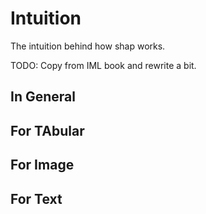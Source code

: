 # Intuition

The intuition behind how shap works.

TODO: Copy from IML book and rewrite a bit.

## In General


## For TAbular


## For Image


## For Text




